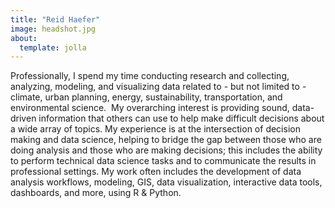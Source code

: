 ```yaml
---
title: "Reid Haefer"
image: headshot.jpg
about:
  template: jolla
---
```


Professionally, I spend my time conducting research and collecting, analyzing, modeling, and visualizing data related to - but not limited to - climate, urban planning, energy, sustainability, transportation, and environmental science.  My overarching interest is providing sound, data-driven information that others can use to help make difficult decisions about a wide array of topics. My experience is at the intersection of decision making and data science, helping to bridge the gap between those who are doing analysis and those who are making decisions; this includes the ability to perform technical data science tasks and to communicate the results in professional settings. My work often includes the development of data analysis workflows, modeling, GIS, data visualization, interactive data tools, dashboards, and more, using R & Python.

```         
```
